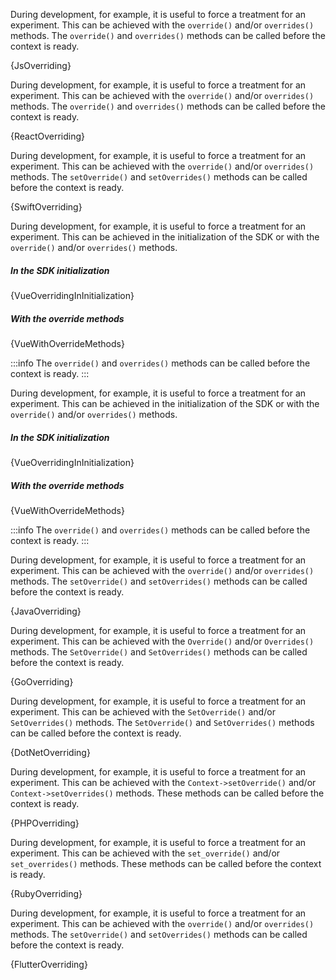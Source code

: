 










<Tabs groupId="language">

<TabItem value="js" label="Javascript">

During development, for example, it is useful to force a treatment for an
experiment. This can be achieved with the `override()` and/or `overrides()`
methods. The `override()` and `overrides()` methods can be called before the context is
ready.

<CodeBlock language="js">{JsOverriding}</CodeBlock>

</TabItem>

<TabItem value="react" label="React">

During development, for example, it is useful to force a treatment for an
experiment. This can be achieved with the `override()` and/or `overrides()`
methods. The `override()` and `overrides()` methods can be called before the context is
ready.

<CodeBlock language="jsx">{ReactOverriding}</CodeBlock>

</TabItem>

<TabItem value="swift" label="Swift">

During development, for example, it is useful to force a treatment for an
experiment. This can be achieved with the `override()` and/or `overrides()`
methods. The `setOverride()` and `setOverrides()` methods can be called before
the context is ready.

<CodeBlock language="swift">{SwiftOverriding}</CodeBlock>

</TabItem>

<TabItem value="vue" label="Vue2">

During development, for example, it is useful to force a treatment for an
experiment. This can be achieved in the initialization of the SDK or with the
`override()` and/or `overrides()` methods.

##### In the SDK initialization

<CodeBlock language="js">{VueOverridingInInitialization}</CodeBlock>

##### With the override methods

<CodeBlock language="js">{VueWithOverrideMethods}</CodeBlock>

:::info
The `override()` and `overrides()` methods can be called before the context is ready.
:::

</TabItem>

<TabItem value="vue3" label="Vue3">

During development, for example, it is useful to force a treatment for an
experiment. This can be achieved in the initialization of the SDK or with the
`override()` and/or `overrides()` methods.

##### In the SDK initialization

<CodeBlock language="js">{VueOverridingInInitialization}</CodeBlock>

##### With the override methods

<CodeBlock language="js">{VueWithOverrideMethods}</CodeBlock>

:::info
The `override()` and `overrides()` methods can be called before the context is ready.
:::

</TabItem>

<TabItem value="java" label="Java">

During development, for example, it is useful to force a treatment for an
experiment. This can be achieved with the `override()` and/or `overrides()`
methods. The `setOverride()` and `setOverrides()` methods can be called before
the context is ready.

<CodeBlock language="java">{JavaOverriding}</CodeBlock>

</TabItem>

<TabItem value="go" label="Go">

During development, for example, it is useful to force a treatment for an
experiment. This can be achieved with the `Override()` and/or `Overrides()`
methods. The `SetOverride()` and `SetOverrides()` methods can be called before
the context is ready.

<CodeBlock language="go">{GoOverriding}</CodeBlock>

</TabItem>

<TabItem value="dotnet" label=".NET">

During development, for example, it is useful to force a treatment for an
experiment. This can be achieved with the `SetOverride()` and/or
`SetOverrides()` methods. The `SetOverride()` and `SetOverrides()` methods can
be called before the context is ready.

<CodeBlock language="csharp">{DotNetOverriding}</CodeBlock>

</TabItem>

<TabItem value="php" label="PHP">

During development, for example, it is useful to force a treatment for an
experiment. This can be achieved with the `Context->setOverride()` and/or
`Context->setOverrides()` methods. These methods can be called before the
context is ready.

<CodeBlock language="php">{PHPOverriding}</CodeBlock>

</TabItem>

<TabItem value="ruby" label="Ruby">

During development, for example, it is useful to force a treatment for an
experiment. This can be achieved with the `set_override()` and/or
`set_overrides()` methods. These methods can be called before the context is
ready.

<CodeBlock language="ruby">{RubyOverriding}</CodeBlock>

</TabItem>

<TabItem value="flutter" label="Flutter/Dart">

During development, for example, it is useful to force a treatment for an 
experiment. This can be achieved with the `override()` and/or `overrides()` 
methods. The `setOverride()` and `setOverrides()` methods can be called before 
the context is ready.

<CodeBlock language="dart">{FlutterOverriding}</CodeBlock>

</TabItem>

</Tabs>
